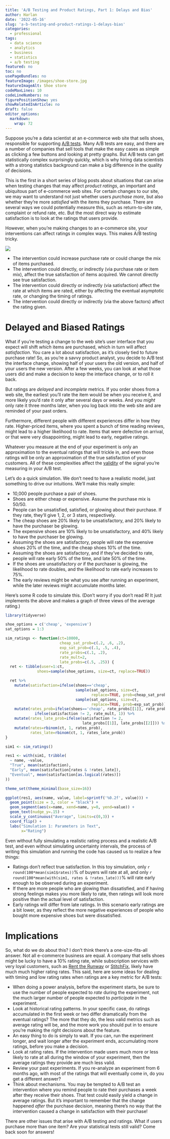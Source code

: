 ```yaml
---
title: 'A/B Testing and Product Ratings, Part 1: Delays and Bias'
author: Harlan
date: '2022-05-16'
slug: 'a-b-testing-and-product-ratings-1-delays-bias'
categories:
  - professional
tags:
  - data science
  - analytics
  - business
  - statistics
  - a/b testing
featured: no
toc: no
usePageBundles: no
featureImage: /images/shoe-store.jpg
featureImageAlt: Shoe store
codeMaxLines: 10
codeLineNumbers: no
figurePositionShow: yes
showRelatedInArticle: no
draft: false
editor_options: 
  markdown: 
    wrap: 72
---
```


Suppose you're a data scientist at an e-commerce web site that
sells shoes, responsible for
supporting [A/B tests](https://en.wikipedia.org/wiki/A/B_testing). 
Many A/B tests are easy, and there are a number of
companies that sell tools that make the easy cases as simple as clicking a few
buttons and looking at pretty graphs. But A/B tests can get statistically
complex surprisingly quickly, which is why hiring data scientists with a 
strong statistics background can make a big difference in the quality of
decisions. 

This is the first in a short series of blog posts about situations that
can arise when testing changes that may affect _product ratings_, an 
important and ubiquitous part of e-commerce web sites.
For certain changes to our site, we may want to understand
not just whether users *purchase more*, but also whether they're more
*satisfied* with the items they purchase. There are several ways we
could potentially measure this, such as return-to-site rate, complaint
or refund rate, etc. But the most direct way to estimate
satisfaction is to look at the ratings that users provide.

However, when you're making changes to an e-commerce site, your interventions
can affect ratings in complex ways. This makes A/B testing tricky.

![](images/Rating Causality.png)

* The intervention could increase purchase rate or could change the
mix of items purchased.
* The intervention could directly, or indirectly (via purchase rate or
item mix), affect the true satisfaction of items acquired. We cannot
directly see true satisfaction.
* The intervention could directly or indirectly (via satisfaction) affect
the rate at which items are rated, either by affecting the eventual
asymptotic rate, or changing the timing of ratings.
* The intervention could directly or indirectly (via the above factors)
affect the rating given.

# Delayed and Biased Ratings

What if you're testing a change to the web site's user interface
that you expect will shift *which* items
are purchased, which in turn will affect *satisfaction*.
You care a lot about satisfaction, as it's closely tied to future purchase
rate! So, as
you're a savvy product analyst, you decide to A/B
test the interface change,
showing half of your users the old version, and half of your users the
new version. After a few weeks, you can look at what those users did
and make a decision to keep the interface change, or to roll it back.

But ratings are *delayed* and *incomplete* metrics.
If you order shoes from a web site, the earliest you'll rate the item
would be when you receive it, and more likely you'd rate it only after
several days or weeks. And you *might* only rate it three months later,
when you log back into the web site and are reminded of your past
orders.

Furthermore, different people with different experiences differ in how they
rate. Higher-priced items, where you spent a bunch of time reading
reviews, might lead to a higher likelihood to rate. Items that were
defective on arrival, or that were very disappointing, might lead to
early, negative ratings.

Whatever you measure at the end of your experiment is only an
approximation to the eventual ratings that will trickle in, and even those
ratings will be only an approximation of the true satisfaction of your
customers. All of these complexities affect the
[validity](https://www.scribbr.com/methodology/reliability-vs-validity/) of the
signal you're measuring in your A/B test.

Let's do a quick simulation. We don't need to have
a realistic model, just something to drive our intuitions. We'll make this
really simple:

* 10,000 people purchase a pair of shoes.
* Shoes are either cheap or expensive. Assume the purchase mix is 50/50.
* People can be unsatisfied, satisfied, or glowing about their purchase.
If they rate, they'll give 1, 2, or 3 stars, respectively.
* The cheap shoes are 20% likely to be unsatisfactory, and 20% likely to have
the purchaser be glowing.
* The expensive shoes are 10% likely to be unsatisfactory, and 40% likely to 
have the purchaser be glowing.
* Assuming the shoes are satisfactory, people will rate the expensive shoes
20% of the time, and the cheap shoes 10% of the time.
* Assuming the shoes are satisfactory, and if they've decided to rate,
people will rate early 50% of the time, 
and late 50% of the time.
* If the shoes are unsatisfactory _or_ if the purchaser is glowing, 
the likelihood to rate doubles, and the 
likelihood to rate early increases to 75%.
* The early reviews might be what you see after running an experiment,
while the later reviews might accumulate months later.

Here's some R code to simulate this. (Don't worry if you don't read R! 
It just implements the above and makes a graph of three views of the average
rating.)

```r
library(tidyverse)

shoe_options = c('cheap', 'expensive')
sat_options = 1:3

sim_ratings <- function(ct=10000,
                        cheap_sat_prob=c(.2, .6, .2),
                        exp_sat_prob=c(.1, .5, .4),
                        rate_probs=c(.1, .2),
                        rate_mult=2,
                        late_probs=c(.5, .25)) {
  ret <- tibble(user=1:ct,
              shoes=sample(shoe_options, size=ct, replace=TRUE))

  ret %>%
    mutate(satisfaction=ifelse(shoes=='cheap',
                               sample(sat_options, size=ct,
                                      replace=TRUE, prob=cheap_sat_prob),
                               sample(sat_options, size=ct,
                                      replace=TRUE, prob=exp_sat_prob))) %>%
    mutate(rates_prob=ifelse(shoes=='cheap', rate_probs[[1]], rate_probs[[2]]) * 
             ifelse(satisfaction != 2, rate_mult, 1)) %>%
    mutate(rates_late_prob=ifelse(satisfaction != 2, 
                                  late_probs[[1]], late_probs[[2]])) %>%
    mutate(rates=rbinom(ct, 1, rates_prob),
           rates_late=rbinom(ct, 1, rates_late_prob))
}

sim1 <- sim_ratings()

res1 <- with(sim1, tribble(
  ~ name, ~value,
  "True", mean(satisfaction),
  "Early", mean(satisfaction[rates & !rates_late]),
  "Eventual", mean(satisfaction[as.logical(rates)])
))

theme_set(theme_minimal(base_size=16))

ggplot(res1, aes(name, value, label=sprintf('%0.2f', value))) +
  geom_point(size = 3, color = "black") + 
  geom_segment(aes(x=name, xend=name, y=0, yend=value)) +
  geom_text(nudge_y=.15) +
  scale_y_continuous("Average", limits=c(0,3)) +
  coord_flip() +
  labs("Simulation 1: Parameters in Text",
       x="Rating")

```

Even without fully simulating a realistic rating process and a realistic A/B 
test, and even without simulating uncertainty intervals, the
process of writing this simulation and running the code has caused us to
realize a few things:

* Ratings don't reflect true satisfaction. In this toy simulation,
only `r round(100*mean(sim1$rates))`\% of buyers will rate at all,
and only `r round(100*mean(with(sim1, rates & !rates_late)))`\% will rate
early enough to be observed during an experiment.
* If there are more people who are glowing than dissatisfied, 
and if having strong feelings makes you more likely to rate, then ratings will
look more positive than the actual level of satisfaction.
* Early ratings will differ from late ratings. In this scenario early
ratings are a bit
lower, as they reflect the more negative experiences of people who bought
more expensive shoes but were dissatisfied.

# Implications

So, what do we do about this? I don't think there's a one-size-fits-all
answer. Not all e-commerce business are equal. A company
that sells shoes might be lucky to have a 10% rating rate, while subscription
services with very loyal customers, such as 
[Rent the Runway](https://www.renttherunway.com/) or 
[StitchFix](https://stitchfix.com/),
likely have much much higher rating rates. This said, here are some ideas
for dealing with timing and low rating rates when ratings are a key metric
for A/B tests:

* When doing a power analysis, before the experiment starts, be sure
to use the number of people expected to _rate_ during the experiment, not
the much larger number of people expected to _participate_ in the experiment.
* Look at historical rating patterns. In your specific case, do ratings
accumulated in the first week or two differ dramatically from the eventual
ratings? The more that they do, the less valid metrics such as average
rating will be, and the more work you should put in to ensure you're making
the right decisions about the feature.
* An easy thing to do is simply to wait. If you can, run the experiment longer, 
and wait longer after the experiment ends, accumulating more ratings, 
before you make a decision.
* Look at rating rates. If the intervention made users much more or less likely
to rate at all during the window of your experiment, then the average ratings
they provide are much less valid.
* Review your past experiments. If you re-analyze an experiment from 6 months
ago, with most of the ratings that will eventually come in, do you get a
different answer? 
* Think about mechanisms. You may be tempted to A/B test an intervention
where you remind people to rate their purchases a week after they receive
their shoes. That test could easily yield a change in average ratings. But
it's important to remember that the change happened _after_ the purchase
decision, meaning there's no way that the intervention caused a change in 
satisfaction with their purchase!

There are other issues that arise with
A/B testing and ratings. What if users purchase more than one item? Are your
statistical tests still valid? Come back soon for answers!
